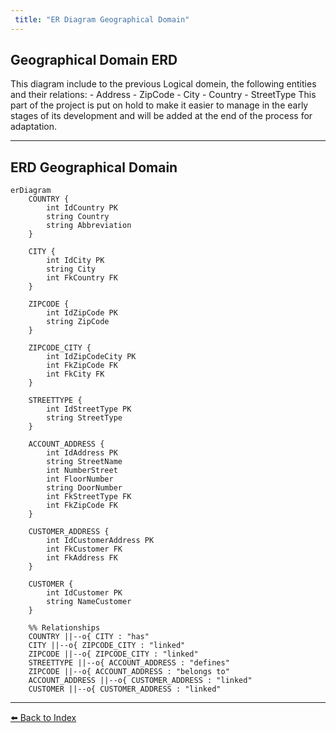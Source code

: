 ```yaml
---
 title: "ER Diagram Geographical Domain"
---
```


## Geographical Domain ERD

This diagram include to the previous Logical domein, the following entities and their relations:
 - Address
 - ZipCode
 - City
 - Country
 - StreetType
This part of the project is put on hold to make it easier to manage in the early stages of its development and will be added at the end of the process for adaptation.

***

## ERD Geographical Domain

```mermaid
erDiagram
    COUNTRY {
        int IdCountry PK
        string Country
        string Abbreviation
    }

    CITY {
        int IdCity PK
        string City
        int FkCountry FK
    }

    ZIPCODE {
        int IdZipCode PK
        string ZipCode
    }

    ZIPCODE_CITY {
        int IdZipCodeCity PK
        int FkZipCode FK
        int FkCity FK
    }

    STREETTYPE {
        int IdStreetType PK
        string StreetType
    }

    ACCOUNT_ADDRESS {
        int IdAddress PK
        string StreetName
        int NumberStreet
        int FloorNumber
        string DoorNumber
        int FkStreetType FK
        int FkZipCode FK
    }

    CUSTOMER_ADDRESS {
        int IdCustomerAddress PK
        int FkCustomer FK
        int FkAddress FK
    }

    CUSTOMER {
        int IdCustomer PK
        string NameCustomer
    }

    %% Relationships
    COUNTRY ||--o{ CITY : "has"
    CITY ||--o{ ZIPCODE_CITY : "linked"
    ZIPCODE ||--o{ ZIPCODE_CITY : "linked"
    STREETTYPE ||--o{ ACCOUNT_ADDRESS : "defines"
    ZIPCODE ||--o{ ACCOUNT_ADDRESS : "belongs to"
    ACCOUNT_ADDRESS ||--o{ CUSTOMER_ADDRESS : "linked"
    CUSTOMER ||--o{ CUSTOMER_ADDRESS : "linked"
```

***

[⬅️ Back to Index](../README.md#table-of-contents)
